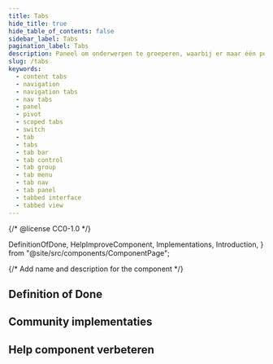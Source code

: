 ```yaml
---
title: Tabs
hide_title: true
hide_table_of_contents: false
sidebar_label: Tabs
pagination_label: Tabs
description: Paneel om onderwerpen te groeperen, waarbij er maar één per keer zichtbaar is, met buttons om te kiezen welk onderwerp wordt weergegeven.
slug: /tabs
keywords:
  - content tabs
  - navigation
  - navigation tabs
  - nav tabs
  - panel
  - pivot
  - scoped tabs
  - switch
  - tab
  - tabs
  - tab bar
  - tab control
  - tab group
  - tab menu
  - tab nav
  - tab panel
  - tabbed interface
  - tabbed view
---
```


{/* @license CC0-1.0 */}

  DefinitionOfDone,
  HelpImproveComponent,
  Implementations,
  Introduction,
} from "@site/src/components/ComponentPage";

{/* Add name and description for the component */}


<Introduction component={component} headingLevel={1} description={description} />

## Definition of Done

<DefinitionOfDone component={component} headingLevel={3} />

## Community implementaties

<Implementations component={component} headingLevel={3} />

## Help component verbeteren

<HelpImproveComponent component={component} headingLevel={3} />
